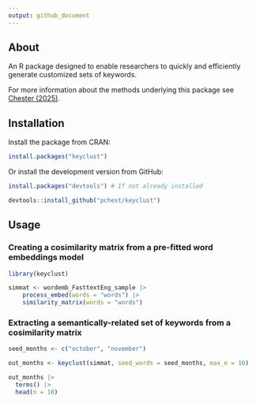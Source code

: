 ```yaml
---
output: github_document
---
```


## About

An R package designed to enable researchers to quickly and efficiently generate customized sets of keywords.

For more information about the methods underlying this package see [Chester (2025)](https://doi.org/10.17605/OSF.IO/5B7RQ).

## Installation

Install the package from CRAN:
```r
install.packages("keyclust")
```

Or install the development version from GitHub:
```r
install.packages("devtools") # If not already installed

devtools::install_github("pchest/keyclust")
```

## Usage

### Creating a cosimilarity matrix from a pre-fitted word embeddings model

```r
library(keyclust)

simmat <- wordemb_FasttextEng_sample |>
    process_embed(words = "words") |>
    similarity_matrix(words = "words")
```

### Extracting a semantically-related set of keywords from a cosimilarity matrix

```r
seed_months <- c("october", "november")

out_months <- keyclust(simmat, seed_words = seed_months, max_n = 10)

out_months |>
  terms() |>
  head(n = 10)
```
